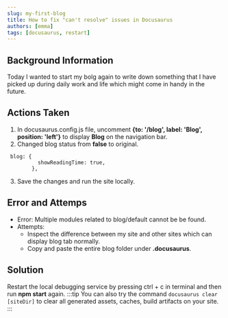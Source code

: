 ```yaml
---
slug: my-first-blog
title: How to fix "can't resolve" issues in Docusaurus
authors: [emma]
tags: [docusaurus, restart]
---
```



## Background Information
Today I wanted to start my bolg again to write down something that I have picked up during daily work and life which might come in handy in the future.

<!--truncate-->

## Actions Taken
1. In docusaurus.config.js file, uncomment **{to: '/blog', label: 'Blog', position: 'left'}** to display **Blog** on the navigation bar.
2. Changed blog status from **false** to original.
```
 blog: {
          showReadingTime: true,
        }, 
```
3. Save the changes and run the site locally.
## Error and Attemps
- Error: Multiple modules related to blog/default cannot be be found.
- Attempts:
    - Inspect the difference between my site and other sites which can display blog tab normally.
    - Copy and paste the entire blog folder under **.docusaurus**.
## Solution
Restart the local debugging service by pressing ctrl + c in terminal and then run **npm start** again.
:::tip
You can also try the command `docusaurus clear [siteDir]` to clear all generated assets, caches, build artifacts on your site.
:::